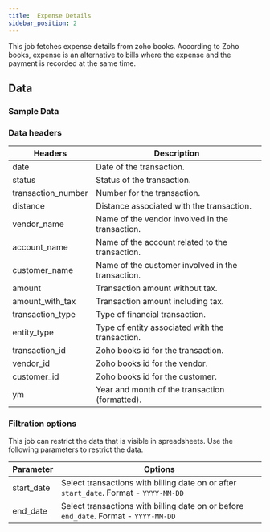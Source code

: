 ```yaml
---
title:  Expense Details
sidebar_position: 2
---
```


This job fetches expense details from zoho books. According to Zoho books, expense is an alternative to bills where the expense and the payment is recorded at the same time. 

<AddJob
  template="gsheet_zoho_books_db_get_expense_details"
/>


## Data

### Sample Data

<Gsheet
  src="https://docs.google.com/spreadsheets/d/1-gX-uq5YrTW-6gQJYM-mNXitEOfJLTiQCvPtV8CR1Yc/edit#gid=1830163835"
/>


### Data headers

| Headers              | Description                                           |
|---------------------|-------------------------------------------------------|
| date                | Date of the transaction.                              |
| status              | Status of the transaction.                            |
| transaction_number  | Number for the transaction.                |
| distance            | Distance associated with the transaction.             |
| vendor_name         | Name of the vendor involved in the transaction.       |
| account_name        | Name of the account related to the transaction.       |
| customer_name       | Name of the customer involved in the transaction.     |
| amount              | Transaction amount without tax.                       |
| amount_with_tax     | Transaction amount including tax.                     |
| transaction_type    | Type of financial transaction.                        |
| entity_type         | Type of entity associated with the transaction.      |
| transaction_id      | Zoho books id for the transaction.                |
| vendor_id           | Zoho books id for the vendor.                     |
| customer_id         | Zoho books id for the customer.                   |
| ym                  | Year and month of the transaction (formatted).        |


### Filtration options

This job can restrict the data that is visible in spreadsheets. Use the following parameters to restrict the data.

| Parameter | Options |
|----|----|
| start_date | Select transactions with billing date on or after `start_date`. Format - `YYYY-MM-DD` |
| end_date | Select transactions with billing date on or before `end_date`. Format - `YYYY-MM-DD` |

<!---
## Others

### Similar jobs

Similar sort of data can be achieved by using get accounting transaction job and filtering it by invoice type. 

### Reports that use this job

Here are some of the report templates that use this job: 
-->